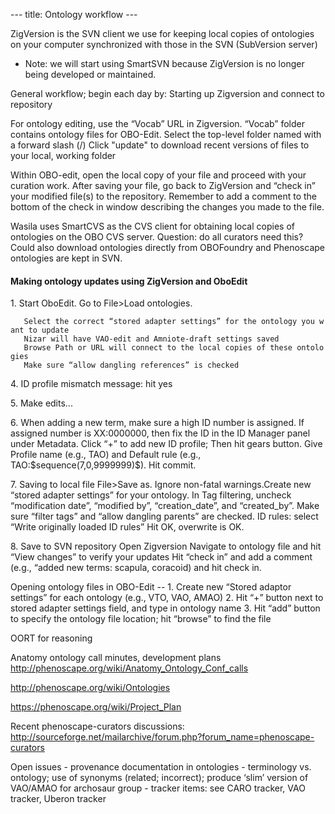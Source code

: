 ---
title: Ontology workflow
---

ZigVersion is the SVN client we use for keeping local copies of ontologies on your computer synchronized with those in the SVN (SubVersion server)
* Note: we will start using SmartSVN because ZigVersion is no longer being developed or maintained.

General workflow; begin each day by:
Starting up Zigversion and connect to repository

For ontology editing, use the “Vocab” URL in Zigversion. “Vocab” folder contains ontology files for OBO-Edit.
Select the top-level folder named with a forward slash (/)
Click "update" to download recent versions of files to your local, working folder

Within OBO-edit, open the local copy of your file and proceed with your curation work.
After saving your file, go back to ZigVersion and “check in” your modified file(s) to the repository. Remember to add a comment to the bottom of the check in window describing the changes you made to the file.

Wasila uses SmartCVS as the CVS client for obtaining local copies of ontologies on the OBO CVS server.  Question: do all curators need this? Could also download ontologies directly from OBOFoundry and Phenoscape ontologies are kept in SVN.

====Making ontology updates using ZigVersion and OboEdit====
1. Start OboEdit. Go to File>Load ontologies.
	Select the correct “stored adapter settings” for the ontology you want to update
	Nizar will have VAO-edit and Amniote-draft settings saved
	Browse Path or URL will connect to the local copies of these ontologies
	Make sure “allow dangling references” is checked

4.  ID profile mismatch message: hit yes

5.  Make edits...

6.  When adding a new term, make sure a high ID number is assigned. If assigned number is XX:0000000, then fix the ID in the ID Manager panel under Metadata.  Click “+” to add new ID profile; Then hit gears button. Give Profile name (e.g., TAO) and Default rule (e.g., TAO:$sequence(7,0,9999999)$). Hit commit.

7. Saving to local file
File>Save as. Ignore non-fatal warnings.Create new “stored adapter settings” for your ontology.  In Tag filtering, uncheck “modification date”, “modified by”, “creation_date”, and “created_by”. 
Make sure “filter tags” and “allow dangling parents” are checked.
ID rules: select “Write originally loaded ID rules”
Hit OK, overwrite is OK.

8. Save to SVN repository
Open Zigversion
Navigate to ontology file and hit “View changes” to verify your updates
Hit “check in” and add a comment (e.g., “added new terms: scapula, coracoid) and hit check in.

Opening ontology files in OBO-Edit  -- 
1. Create new “Stored adaptor settings” for each ontology (e.g., VTO, VAO, AMAO)
2. Hit “+” button next to stored adapter settings field, and type in ontology name
3. Hit “add” button to specify the ontology file location; hit “browse” to find the file 

OORT for reasoning

Anatomy ontology call minutes, development plans
http://phenoscape.org/wiki/Anatomy_Ontology_Conf_calls

http://phenoscape.org/wiki/Ontologies

https://phenoscape.org/wiki/Project_Plan

Recent phenoscape-curators discussions:
http://sourceforge.net/mailarchive/forum.php?forum_name=phenoscape-curators

Open issues
- provenance documentation in ontologies
- terminology vs. ontology; use of synonyms (related; incorrect); produce ‘slim’ version of VAO/AMAO for archosaur group
- tracker items: see CARO tracker, VAO tracker, Uberon tracker
